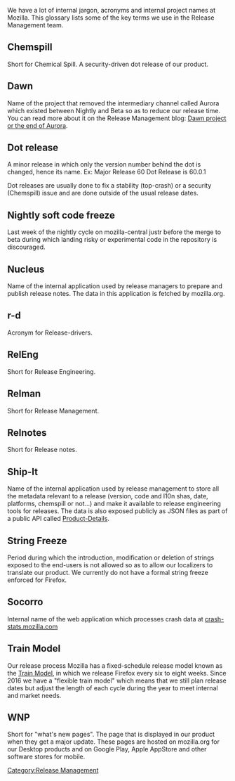 {{DISPLAYTITLE:Glossary}}
We have a lot of internal jargon, acronyms and internal project names at Mozilla.
This glossary lists some of the key terms we use in the Release Management team.

== Chemspill ==
Short for Chemical Spill. A security-driven dot release of our product.

== Dawn ==
Name of the project that removed the intermediary channel called Aurora which existed between Nightly and Beta so as to reduce our release time. You can read more about it on the Release Management blog: [https://release.mozilla.org/firefox/release/2017/04/17/Dawn-Project-FAQ.html Dawn project or the end of Aurora].

== Dot release ==
A minor release in which only the version number behind the dot is changed, hence its name.
Ex:
Major Release 60
Dot Release is 60.0.1

Dot releases are usually done to fix a stability (top-crash)  or a security (Chemspill) issue and are done outside of the usual release dates.

== Nightly soft code freeze ==
Last week of the nightly cycle on mozilla-central justr before the merge to beta during which landing risky or experimental code in the repository is discouraged.

== Nucleus ==
Name of the internal application used by release managers to prepare and publish release notes. The data in this application is fetched by mozilla.org.

== r-d ==
Acronym for Release-drivers.

== RelEng ==
Short for Release Engineering.

== Relman ==
Short for Release Management.

== Relnotes ==
Short for Release notes.

== Ship-It ==
Name of the internal application used by release management to store all the metadata relevant to a release (version, code and l10n shas, date, platforms, chemspill or not…) and make it available to release engineering tools for releases. The data is also exposed publicly as JSON files as part of a public API called [[https://wiki.mozilla.org/Release_Management/Product_details|Product-Details]].

== String Freeze ==
Period during which the introduction, modification or deletion of strings exposed to the end-users is not allowed so as to allow our localizers to translate our product. We currently do not have a formal string freeze enforced for Firefox.

== Socorro ==
Internal name of the web application which processes crash data at [https://crash-stats.mozilla.com crash-stats.mozilla.com]

== Train Model ==
Our release process Mozilla has a fixed-schedule release model known as the [http://web.archive.org/web/20171012150350/https://blog.mozilla.org/channels/2011/07/18/every-six-weeks/ Train Model], in which we release Firefox every six to eight weeks. Since 2016 we have a "flexible train model" which means that we still plan release dates but adjust the length of each cycle during the year to meet internal and market needs.

== WNP ==
Short for "what's new pages". The page that is displayed in our product when they get a major update. These pages are hosted on mozilla.org for our Desktop products and on Google Play,  Apple AppStore and other software stores for mobile.

[[Category:Release Management]]
